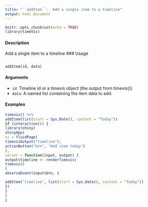 ---
title: "``addItem``:  Add a single item to a timeline"
output: html_document
---

```{r setup, include=FALSE}
knitr::opts_chunk$set(echo = TRUE)
library(timeVis)
```


#### Description
Add a single item to a timeline
### Usage
<pre><code>
addItem(id, data)
</code></pre>

#### Arguments 
* ``id``: Timeline id or a timevis object (the output from timevis())
* ``data``: A named list containing the item data to add.

#### Examples
```{r}
timevis() %>%
addItem(list(start = Sys.Date(), content = "Today"))
if (interactive()) {
library(shiny)
shinyApp(
ui = fluidPage(
timevisOutput("timeline"),
actionButton("btn", "Add item today")
),
server = function(input, output) {
output$timeline <- renderTimevis(
timevis()
)
observeEvent(input$btn, {

addItem("timeline", list(start = Sys.Date(), content = "Today"))
})
}
)
}
```



